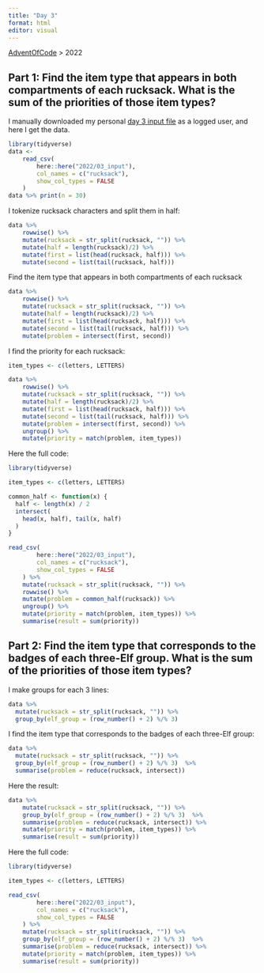 ```yaml
---
title: "Day 3"
format: html
editor: visual
---
```


[AdventOfCode](https://jrosell.github.io/AdventOfCode/) \> 2022

## Part 1: Find the item type that appears in both compartments of each rucksack. What is the sum of the priorities of those item types?

I manually downloaded my personal [day 3 input file](https://adventofcode.com/2022/day/3) as a logged user, and here I get the data.

```r
library(tidyverse)
data <- 
    read_csv(
        here::here("2022/03_input"),
        col_names = c("rucksack"),
        show_col_types = FALSE
    )
data %>% print(n = 30)
```

I tokenize rucksack characters and split them in half:

```r
data %>% 
    rowwise() %>% 
    mutate(rucksack = str_split(rucksack, "")) %>% 
    mutate(half = length(rucksack)/2) %>% 
    mutate(first = list(head(rucksack, half))) %>% 
    mutate(second = list(tail(rucksack, half)))
```

Find the item type that appears in both compartments of each rucksack

```r
data %>% 
    rowwise() %>% 
    mutate(rucksack = str_split(rucksack, "")) %>% 
    mutate(half = length(rucksack)/2) %>% 
    mutate(first = list(head(rucksack, half))) %>% 
    mutate(second = list(tail(rucksack, half))) %>% 
    mutate(problem = intersect(first, second))
```

I find the priority for each rucksack:

```r
item_types <- c(letters, LETTERS)

data %>% 
    rowwise() %>% 
    mutate(rucksack = str_split(rucksack, "")) %>% 
    mutate(half = length(rucksack)/2) %>% 
    mutate(first = list(head(rucksack, half))) %>% 
    mutate(second = list(tail(rucksack, half))) %>% 
    mutate(problem = intersect(first, second)) %>% 
    ungroup() %>% 
    mutate(priority = match(problem, item_types))

```

Here the full code:

```r
library(tidyverse)

item_types <- c(letters, LETTERS)

common_half <- function(x) {
  half <- length(x) / 2
  intersect(
    head(x, half), tail(x, half)
  )
}

read_csv(
        here::here("2022/03_input"),
        col_names = c("rucksack"),
        show_col_types = FALSE
    ) %>% 
    mutate(rucksack = str_split(rucksack, "")) %>% 
    rowwise() %>% 
    mutate(problem = common_half(rucksack)) %>% 
    ungroup() %>% 
    mutate(priority = match(problem, item_types)) %>% 
    summarise(result = sum(priority))
```

## Part 2: Find the item type that corresponds to the badges of each three-Elf group. What is the sum of the priorities of those item types?

I make groups for each 3 lines:

```r
data %>% 
  mutate(rucksack = str_split(rucksack, "")) %>% 
  group_by(elf_group = (row_number() + 2) %/% 3)
```

I find the item type that corresponds to the badges of each three-Elf group:

```r
data %>% 
  mutate(rucksack = str_split(rucksack, "")) %>% 
  group_by(elf_group = (row_number() + 2) %/% 3)  %>% 
  summarise(problem = reduce(rucksack, intersect))

```

Here the result:

```r
data %>% 
    mutate(rucksack = str_split(rucksack, "")) %>% 
    group_by(elf_group = (row_number() + 2) %/% 3)  %>% 
    summarise(problem = reduce(rucksack, intersect)) %>% 
    mutate(priority = match(problem, item_types)) %>% 
    summarise(result = sum(priority))
```

Here the full code:

```r
library(tidyverse)

item_types <- c(letters, LETTERS)

read_csv(
        here::here("2022/03_input"),
        col_names = c("rucksack"),
        show_col_types = FALSE
    ) %>% 
    mutate(rucksack = str_split(rucksack, "")) %>% 
    group_by(elf_group = (row_number() + 2) %/% 3)  %>% 
    summarise(problem = reduce(rucksack, intersect)) %>% 
    mutate(priority = match(problem, item_types)) %>% 
    summarise(result = sum(priority))
```
